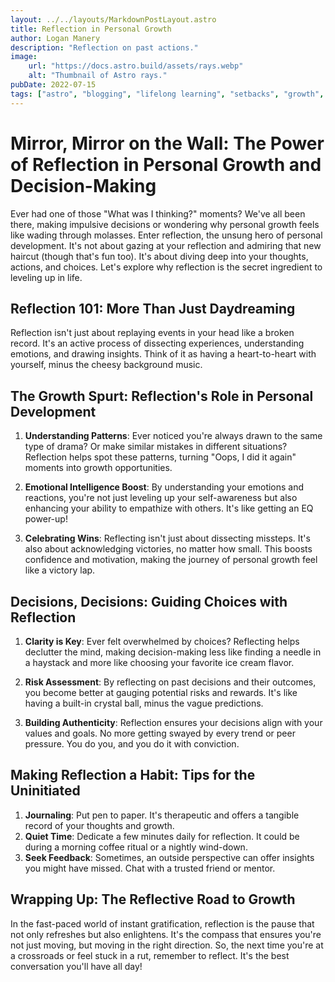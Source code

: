 ```yaml
---
layout: ../../layouts/MarkdownPostLayout.astro
title: Reflection in Personal Growth
author: Logan Manery
description: "Reflection on past actions."
image:
    url: "https://docs.astro.build/assets/rays.webp"
    alt: "Thumbnail of Astro rays."
pubDate: 2022-07-15
tags: ["astro", "blogging", "lifelong learning", "setbacks", "growth", "reflection"]
---
```


# **Mirror, Mirror on the Wall: The Power of Reflection in Personal Growth and Decision-Making**

Ever had one of those "What was I thinking?" moments? We've all been there, making impulsive decisions or wondering why personal growth feels like wading through molasses. Enter reflection, the unsung hero of personal development. It's not about gazing at your reflection and admiring that new haircut (though that's fun too). It's about diving deep into your thoughts, actions, and choices. Let's explore why reflection is the secret ingredient to leveling up in life.

## Reflection 101: More Than Just Daydreaming

Reflection isn't just about replaying events in your head like a broken record. It's an active process of dissecting experiences, understanding emotions, and drawing insights. Think of it as having a heart-to-heart with yourself, minus the cheesy background music.

## The Growth Spurt: Reflection's Role in Personal Development

1. **Understanding Patterns**: Ever noticed you're always drawn to the same type of drama? Or make similar mistakes in different situations? Reflection helps spot these patterns, turning "Oops, I did it again" moments into growth opportunities.

2. **Emotional Intelligence Boost**: By understanding your emotions and reactions, you're not just leveling up your self-awareness but also enhancing your ability to empathize with others. It's like getting an EQ power-up!

3. **Celebrating Wins**: Reflecting isn't just about dissecting missteps. It's also about acknowledging victories, no matter how small. This boosts confidence and motivation, making the journey of personal growth feel like a victory lap.

## Decisions, Decisions: Guiding Choices with Reflection

1. **Clarity is Key**: Ever felt overwhelmed by choices? Reflecting helps declutter the mind, making decision-making less like finding a needle in a haystack and more like choosing your favorite ice cream flavor.

2. **Risk Assessment**: By reflecting on past decisions and their outcomes, you become better at gauging potential risks and rewards. It's like having a built-in crystal ball, minus the vague predictions.

3. **Building Authenticity**: Reflection ensures your decisions align with your values and goals. No more getting swayed by every trend or peer pressure. You do you, and you do it with conviction.

## Making Reflection a Habit: Tips for the Uninitiated

1. **Journaling**: Put pen to paper. It's therapeutic and offers a tangible record of your thoughts and growth.
2. **Quiet Time**: Dedicate a few minutes daily for reflection. It could be during a morning coffee ritual or a nightly wind-down.
3. **Seek Feedback**: Sometimes, an outside perspective can offer insights you might have missed. Chat with a trusted friend or mentor.

## Wrapping Up: The Reflective Road to Growth

In the fast-paced world of instant gratification, reflection is the pause that not only refreshes but also enlightens. It's the compass that ensures you're not just moving, but moving in the right direction. So, the next time you're at a crossroads or feel stuck in a rut, remember to reflect. It's the best conversation you'll have all day!